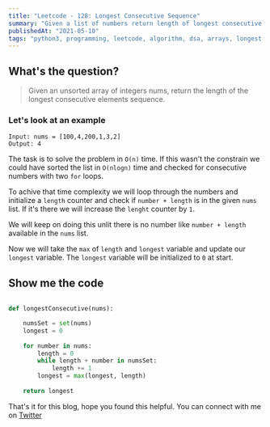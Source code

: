 ```yaml
---
title: "Leetcode - 128: Longest Consecutive Sequence"
summary: "Given a list of numbers return length of longest consecutive elements"
publishedAt: "2021-05-10"
tags: "python3, programming, leetcode, algorithm, dsa, arrays, longest consecutive sequence, interview, coding"
---
```


## What's the question?

<blockquote>
  Given an unsorted array of integers nums, return the length of the longest
  consecutive elements sequence.
</blockquote>

### Let's look at an example

```dart:example
Input: nums = [100,4,200,1,3,2]
Output: 4
```

The task is to solve the problem in `O(n)` time. If this wasn't the constrain we could have sorted the list in `O(nlogn)` time and checked for consecutive numbers with two `for` loops.

To achive that time complexity we will loop through the numbers and initialize a `length` counter and check if `number + length` is in the given `nums` list. If it's there we will increase the `lenght` counter by `1`.

We will keep on doing this unlit there is no number like `number + length` available in the `nums` list.

Now we will take the `max` of `length` and `longest` variable and update our `longest` variable. The `longest` variable will be initialized to `0` at start.

## Show me the code

```dart:longest_consecutive_sequence.py

def longestConsecutive(nums):

    numsSet = set(nums)
    longest = 0
    
    for number in nums:
        length = 0
        while length + number in numsSet:
            length += 1
        longest = max(longest, length)
    
    return longest
```

That's it for this blog, hope you found this helpful. You can connect with me on <a target="_blank" href="https://twitter.com/saglanivatsal">Twitter</a>
